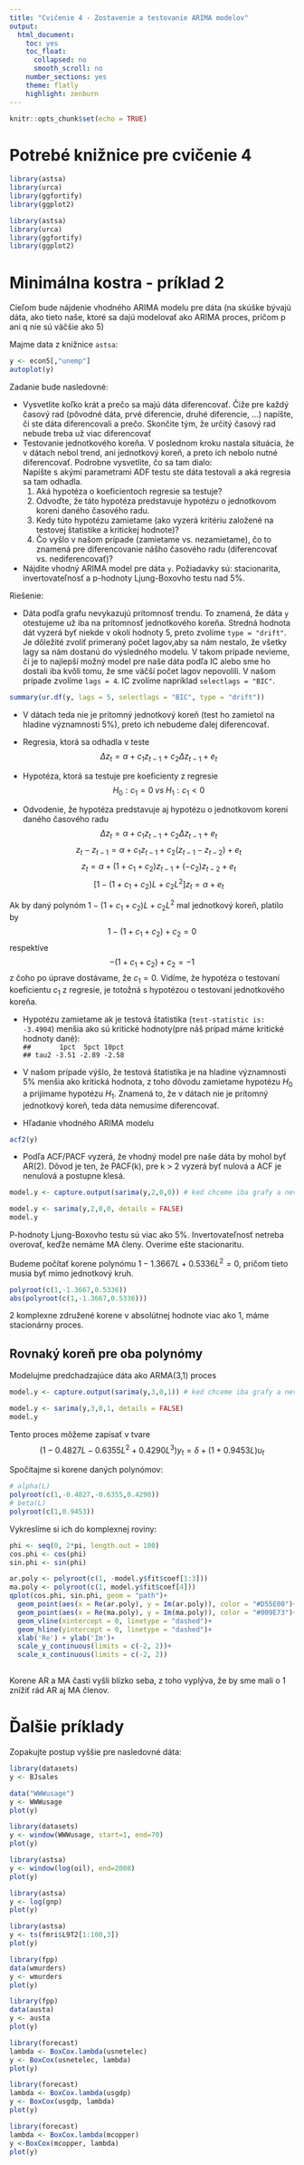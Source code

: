 ```yaml
---
title: "Cvičenie 4 - Zostavenie a testovanie ARIMA modelov"
output:
  html_document: 
    toc: yes
    toc_float:
      collapsed: no
      smooth_scroll: no
    number_sections: yes
    theme: flatly
    highlight: zenburn
---
```


```r
knitr::opts_chunk$set(echo = TRUE)
```

# Potrebé knižnice pre cvičenie 4
```r
library(astsa)
library(urca)
library(ggfortify)
library(ggplot2)
```

```r
library(astsa)
library(urca)
library(ggfortify)
library(ggplot2)
```

# Minimálna kostra - príklad 2

Cieľom bude nájdenie vhodného ARIMA modelu pre dáta (na skúške bývajú dáta, ako tieto naše, ktoré sa dajú modelovať ako ARIMA proces, pričom p ani q nie sú väčšie ako 5)

Majme data z knižnice `astsa`:
```r

y <- econ5[,"unemp"]
autoplot(y)
```

Zadanie bude nasledovné:

+ Vysvetlite koľko krát a prečo sa majú dáta diferencovať. Čiže pre každý časový rad (pôvodné dáta, prvé diferencie, druhé diferencie, ...) napíšte, či ste dáta diferencovali a prečo. Skončite tým, že určitý časový rad nebude treba už viac diferencovať
+ Testovanie jednotkového koreňa. V poslednom kroku nastala situácia, že v dátach nebol trend, ani jednotkový koreň, a preto ich nebolo nutné diferencovať. Podrobne vysvetlite, čo sa tam dialo:\
  Napíšte s akými parametrami ADF testu ste dáta testovali a aká regresia sa tam odhadla.
  1. Aká hypotéza o koeficientoch regresie sa testuje?
  2. Odvoďte, že táto hypotéza predstavuje hypotézu o jednotkovom koreni daného časového radu.
  3. Kedy túto hypotézu zamietame (ako vyzerá kritériu založené na testovej štatistike a kritickej hodnote)?
  4. Čo vyšlo v našom prípade (zamietame vs. nezamietame), čo to znamená pre diferencovanie nášho časového radu (diferencovať vs. nediferencovať)?
+ Nájdite vhodný ARIMA model pre dáta `y`. Požiadavky sú: stacionarita, invertovateľnosť a p-hodnoty Ljung-Boxovho testu nad 5%.

Riešenie:

+ Dáta podľa grafu nevykazujú prítomnosť trendu. To znamená, že dáta `y` otestujeme už iba na prítomnosť jednotkového koreňa. Stredná hodnota dát vyzerá byť niekde v okolí hodnoty 5, preto zvolíme `type = "drift"`. Je dôležité zvoliť primeraný počet lagov,aby sa nám nestalo, že všetky lagy sa nám dostanú do výsledného modelu. V takom prípade nevieme, či je to najlepší možný model pre naše dáta podľa IC alebo sme ho dostali iba kvôli tomu, že sme väčší počet lagov nepovolili. V našom prípade zvolíme `lags = 4`. IC zvolíme napríklad `selectlags = "BIC"`.

```r
summary(ur.df(y, lags = 5, selectlags = "BIC", type = "drift"))
```

+ V dátach teda nie je prítomný jednotkový koreň (test ho zamietol na hladine významnosti 5%), preto ich nebudeme ďalej diferencovať.

+ Regresia, ktorá sa odhadla v teste
$$ \Delta z_{t} = \alpha + c_{1}z_{t-1}+c_{2}\Delta z_{t-1} + e_{t}$$

+ Hypotéza, ktorá sa testuje pre koeficienty z regresie
$$ H_{0}: c_{1} = 0 \;vs\; H_{1}: c_{1} < 0 $$

+ Odvodenie, že hypotéza predstavuje aj hypotézu o jednotkovom koreni daného časového radu
$$ \Delta z_{t} = \alpha + c_{1}z_{t-1}+c_{2}\Delta z_{t-1} + e_{t}$$
$$ z_{t}- z_{t-1}= \alpha + c_{1}z_{t-1}+c_{2}(z_{t-1}-z_{t-2}) + e_{t}$$
$$ z_{t}= \alpha + (1+c_{1}+c_{2})z_{t-1}+(-c_{2})z_{t-2} + e_{t}$$
$$ [1-(1+c_{1}+c_{2})L+c_{2}L^{2}]z_{t}= \alpha + e_{t}$$

Ak by daný polynóm $1-(1+c_{1}+c_{2})L+c_{2}L^{2}$ mal jednotkový koreň, platilo by 
$$1-(1+c_{1}+c_{2})+c_{2} = 0 $$
respektíve 
$$-(1+c_{1}+c_{2})+c_{2} = -1 $$
z čoho po úprave dostávame, že $c_{1} = 0$. Vidíme, že hypotéza o testovaní koeficientu $c_{1}$ z regresie, je totožná s hypotézou o testovaní jednotkového koreňa.

+ Hypotézu zamietame ak je testová štatistika (`test-statistic is: -3.4904`) menšia ako sú kritické hodnoty(pre náš prípad máme kritické hodnoty dané):\
`##       1pct  5pct 10pct`\
`## tau2 -3.51 -2.89 -2.58`\

+ V našom prípade výšlo, že testová štatistika je na hladine významnosti 5% menšia ako kritická hodnota, z toho dôvodu zamietame hypotézu $H_{0}$ a prijímame hypotézu $H_{1}$. Znamená to, že v dátach nie je prítomný jednotkový koreň, teda dáta nemusíme diferencovať.

+ Hľadanie vhodného ARIMA modelu
```r
acf2(y)
```

+ Podľa ACF/PACF vyzerá, že vhodný model pre naše dáta by mohol byť AR(2). Dôvod je ten, že PACF(k), pre k > 2 vyzerá byť nulová a ACF je nenulová a postupne klesá.
```r
model.y <- capture.output(sarima(y,2,0,0)) # ked chceme iba grafy a nevypisovat konvergenciu ani summary modelu
```

```r
model.y <- sarima(y,2,0,0, details = FALSE)
model.y
```
P-hodnoty Ljung-Boxovho testu sú viac ako 5%. Invertovateľnosť netreba overovať, keďže nemáme MA členy. Overíme ešte stacionaritu.\

Budeme počítať korene polynómu $1-1.3667L + 0.5336 L^{2} = 0$, pričom tieto musia byť mimo jednotkový kruh.

```r
polyroot(c(1,-1.3667,0.5336))
abs(polyroot(c(1,-1.3667,0.5336)))
```

2 komplexne združené korene v absolútnej hodnote viac ako 1, máme stacionárny proces.

## Rovnaký koreň pre oba polynómy
Modelujme predchadzajúce dáta ako ARMA(3,1) proces
```r
model.y <- capture.output(sarima(y,3,0,1)) # ked chceme iba grafy a nevypisovat konvergenciu ani summary modelu
```

```r
model.y <- sarima(y,3,0,1, details = FALSE)
model.y
```
Tento proces môžeme zapísať v tvare
$$(1-0.4827L - 0.6355 L^{2} +0.4290L^{3})y_{t} = \delta + (1+0.9453L)u_{t}$$

Spočítajme si korene daných polynómov:
```r
# alpha(L)
polyroot(c(1,-0.4827,-0.6355,0.4290))
# beta(L)
polyroot(c(1,0.9453))
```

Vykreslíme si ich do komplexnej roviny:
```r
phi <- seq(0, 2*pi, length.out = 100)
cos.phi <- cos(phi)
sin.phi <- sin(phi)

ar.poly <- polyroot(c(1, -model.y$fit$coef[1:3]))
ma.poly <- polyroot(c(1, model.y$fit$coef[4]))
qplot(cos.phi, sin.phi, geom = "path")+
  geom_point(aes(x = Re(ar.poly), y = Im(ar.poly)), color = "#D55E00")+
  geom_point(aes(x = Re(ma.poly), y = Im(ma.poly)), color = "#009E73")+
  geom_vline(xintercept = 0, linetype = "dashed")+
  geom_hline(yintercept = 0, linetype = "dashed")+
  xlab('Re') + ylab('Im')+
  scale_y_continuous(limits = c(-2, 2))+
  scale_x_continuous(limits = c(-2, 2))
  
```
Korene AR a MA časti vyšli blízko seba, z toho vyplýva, že by sme mali o 1 znížiť rád AR aj MA členov.

# Ďalšie príklady 

Zopakujte postup vyššie pre nasledovné dáta:

```r
library(datasets)
y <- BJsales
```

```r
data("WWWusage")
y <- WWWusage
plot(y)
```

```r
library(datasets)
y <- window(WWWusage, start=1, end=70)
plot(y)

```

```r
library(astsa)
y <- window(log(oil), end=2008)
plot(y)

```

```r
library(astsa)
y <- log(gnp)
plot(y)
```

```r
library(astsa)
y <- ts(fmri$L9T2[1:100,3])
plot(y)
```

```r
library(fpp)
data(wmurders)
y <- wmurders
plot(y)
```

```r
library(fpp)
data(austa)
y <- austa
plot(y)
```

```r
library(forecast)
lambda <- BoxCox.lambda(usnetelec)
y <- BoxCox(usnetelec, lambda)
plot(y)

```
```r
library(forecast)
lambda <- BoxCox.lambda(usgdp)
y <- BoxCox(usgdp, lambda)
plot(y)
```

```r
library(forecast)
lambda <- BoxCox.lambda(mcopper)
y <-BoxCox(mcopper, lambda)
plot(y)
```

